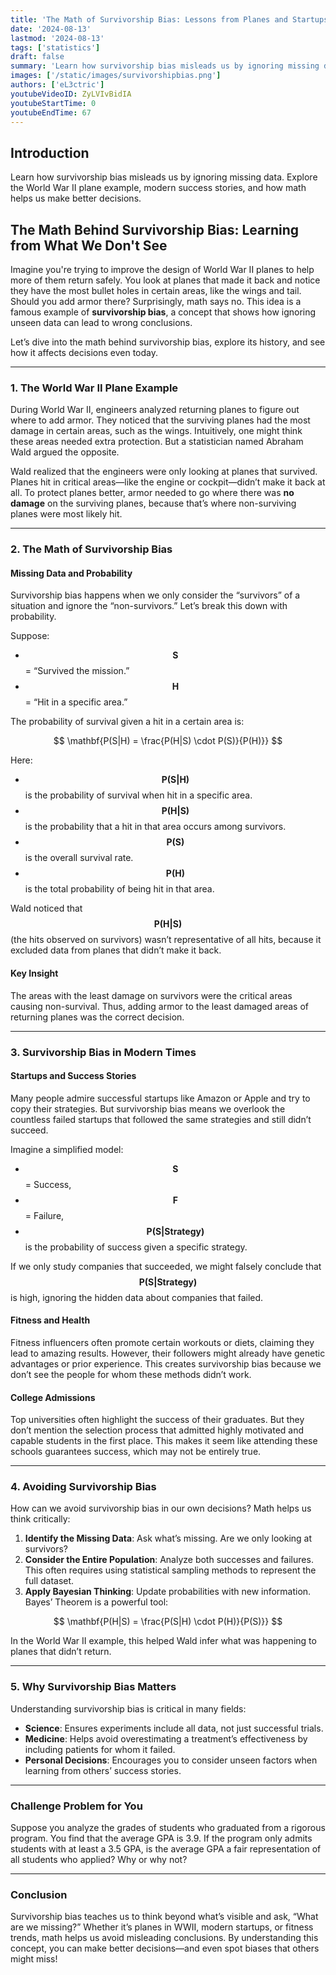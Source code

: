 ```yaml
---
title: 'The Math of Survivorship Bias: Lessons from Planes and Startups'
date: '2024-08-13'
lastmod: '2024-08-13'
tags: ['statistics']
draft: false
summary: 'Learn how survivorship bias misleads us by ignoring missing data. Explore the World War II plane example, modern success stories, and how math helps us make better decisions.'
images: ['/static/images/survivorshipbias.png']
authors: ['eL3ctric']
youtubeVideoID: ZyLVIvBidIA
youtubeStartTime: 0
youtubeEndTime: 67
---
```


## Introduction

Learn how survivorship bias misleads us by ignoring missing data. Explore the World War II plane example, modern success stories, and how math helps us make better decisions.

<TOCInline toc={props.toc} exclude="Introduction" />

## The Math Behind Survivorship Bias: Learning from What We Don't See

Imagine you're trying to improve the design of World War II planes to help more of them return safely. You look at planes that made it back and notice they have the most bullet holes in certain areas, like the wings and tail. Should you add armor there? Surprisingly, math says no. This idea is a famous example of **survivorship bias**, a concept that shows how ignoring unseen data can lead to wrong conclusions.

Let’s dive into the math behind survivorship bias, explore its history, and see how it affects decisions even today.

---

### **1. The World War II Plane Example**

During World War II, engineers analyzed returning planes to figure out where to add armor. They noticed that the surviving planes had the most damage in certain areas, such as the wings. Intuitively, one might think these areas needed extra protection. But a statistician named Abraham Wald argued the opposite.

Wald realized that the engineers were only looking at planes that survived. Planes hit in critical areas—like the engine or cockpit—didn’t make it back at all. To protect planes better, armor needed to go where there was **no damage** on the surviving planes, because that’s where non-surviving planes were most likely hit.

---

### **2. The Math of Survivorship Bias**

#### **Missing Data and Probability**

Survivorship bias happens when we only consider the “survivors” of a situation and ignore the “non-survivors.” Let’s break this down with probability.

Suppose:

- $$\mathbf{S}$$ = “Survived the mission.”
- $$\mathbf{H}$$ = “Hit in a specific area.”

The probability of survival given a hit in a certain area is:

$$
\mathbf{P(S|H) = \frac{P(H|S) \cdot P(S)}{P(H)}}
$$

Here:

- $$\mathbf{P(S|H)}$$ is the probability of survival when hit in a specific area.
- $$\mathbf{P(H|S)}$$ is the probability that a hit in that area occurs among survivors.
- $$\mathbf{P(S)}$$ is the overall survival rate.
- $$\mathbf{P(H)}$$ is the total probability of being hit in that area.

Wald noticed that $$\mathbf{P(H|S)}$$ (the hits observed on survivors) wasn’t representative of all hits, because it excluded data from planes that didn’t make it back.

#### **Key Insight**

The areas with the least damage on survivors were the critical areas causing non-survival. Thus, adding armor to the least damaged areas of returning planes was the correct decision.

---

### **3. Survivorship Bias in Modern Times**

#### **Startups and Success Stories**

Many people admire successful startups like Amazon or Apple and try to copy their strategies. But survivorship bias means we overlook the countless failed startups that followed the same strategies and still didn’t succeed.

Imagine a simplified model:

- $$\mathbf{S}$$ = Success,
- $$\mathbf{F}$$ = Failure,
- $$\mathbf{P(S|Strategy)}$$ is the probability of success given a specific strategy.

If we only study companies that succeeded, we might falsely conclude that $$\mathbf{P(S|Strategy)}$$ is high, ignoring the hidden data about companies that failed.

#### **Fitness and Health**

Fitness influencers often promote certain workouts or diets, claiming they lead to amazing results. However, their followers might already have genetic advantages or prior experience. This creates survivorship bias because we don’t see the people for whom these methods didn’t work.

#### **College Admissions**

Top universities often highlight the success of their graduates. But they don’t mention the selection process that admitted highly motivated and capable students in the first place. This makes it seem like attending these schools guarantees success, which may not be entirely true.

---

### **4. Avoiding Survivorship Bias**

How can we avoid survivorship bias in our own decisions? Math helps us think critically:

1. **Identify the Missing Data**: Ask what’s missing. Are we only looking at survivors?
2. **Consider the Entire Population**: Analyze both successes and failures. This often requires using statistical sampling methods to represent the full dataset.
3. **Apply Bayesian Thinking**: Update probabilities with new information. Bayes’ Theorem is a powerful tool:

$$
\mathbf{P(H|S) = \frac{P(S|H) \cdot P(H)}{P(S)}}
$$

In the World War II example, this helped Wald infer what was happening to planes that didn’t return.

---

### **5. Why Survivorship Bias Matters**

Understanding survivorship bias is critical in many fields:

- **Science**: Ensures experiments include all data, not just successful trials.
- **Medicine**: Helps avoid overestimating a treatment’s effectiveness by including patients for whom it failed.
- **Personal Decisions**: Encourages you to consider unseen factors when learning from others’ success stories.

---

### **Challenge Problem for You**

Suppose you analyze the grades of students who graduated from a rigorous program. You find that the average GPA is 3.9. If the program only admits students with at least a 3.5 GPA, is the average GPA a fair representation of all students who applied? Why or why not?

---

### **Conclusion**

Survivorship bias teaches us to think beyond what’s visible and ask, “What are we missing?” Whether it’s planes in WWII, modern startups, or fitness trends, math helps us avoid misleading conclusions. By understanding this concept, you can make better decisions—and even spot biases that others might miss!

